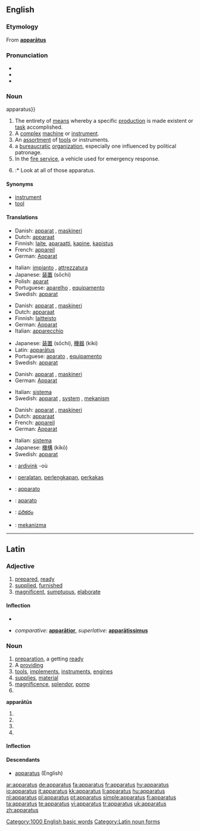==English==

===Etymology===
From {{etyl|la}} '''[[#Latin|apparātus]]'''

===Pronunciation===
* {{IPA|/æ.pəˈɹæ.təs/, (rare) /æ.pəˈɹeɪ.təs/|/æpəɹɑːtəs/}}
* {{audio|en-us-apparatus.ogg|Audio (US)}}
* {{rhymes|eɪtəs}}

===Noun===
{{en-noun|pl=apparatuses|pl2=apparatus#English{{!}}apparatus}}

# The entirety of [[means]] whereby a specific [[production]] is made existent or [[task]] accomplished.
# A [[complex]] [[machine]] or [[instrument]].
# An [[assortment]] of [[tool]]s or instruments.
# a [[bureaucratic]] [[organization]], especially one influenced by political patronage.
# In the [[fire service]], a vehicle used for emergency response.
# {{plural of|[[apparatus]]}}
#:* Look at all of those apparatus.

====Synonyms====
* [[instrument]]
* [[tool]]

====Translations====
{{trans-top|a complex machine or instrument}}
* Danish: [[apparat]] {{n}}, [[maskineri]] {{n}}
* Dutch: [[apparaat]]
* Finnish: [[laite]], [[aparaatti]], [[kapine]], [[kapistus]]
* French: [[appareil]] {{m}}
* German: [[Apparat]] {{m}}
{{trans-mid}}
* Italian: [[impianto]] {{m}}, [[attrezzatura]] {{f}}
* Japanese: [[装置]] (sōchi)
* Polish: [[aparat]] {{m}}
* Portuguese: [[aparelho]] {{m}}, [[equipamento]] {{m}}
* Swedish: [[apparat]] {{c}}
{{trans-bottom}}

{{trans-top|an assortment of tools or instruments}}
* Danish: [[apparat]] {{n}}, [[maskineri]] {{n}}
* Dutch: [[apparaat]]
* Finnish: [[laitteisto]] {{p}}
* German: [[Apparat]] {{m}}
* Italian: [[apparecchio]] {{m}}
{{trans-mid}}
* Japanese: [[装置]] (sōchi), [[機器]] (kiki)
* Latin: [[#Latin|apparātus]] {{m}}
* Portuguese: [[aparato]] {{m}}, [[equipamento]] {{m}}
* Swedish: [[apparat]] {{c}}
{{trans-bottom}}

{{trans-top|a given system of procedures}}
* Danish: [[apparat]] {{n}}, [[maskineri]] {{n}}
* German: [[Apparat]] {{m}}
{{trans-mid}}
* Italian: [[sistema]] {{f}}
* Swedish: [[apparat]] {{c}}, [[system]] {{n}}, [[mekanism]] {{c}}
{{trans-bottom}}

{{trans-top|a bureaucratic organization}}
* Danish: [[apparat]] {{n}}, [[maskineri]] {{n}}
* Dutch: [[apparaat]]
* French: [[appareil]] {{m}}
* German: [[Apparat]] {{m}}
{{trans-mid}}
* Italian: [[sistema]] {{f}}
* Japanese: [[機構]] (kikō)
* Swedish: [[apparat]] {{c}}
{{trans-bottom}}

{{trans-top|a vehicle used for emergency response}}
{{trans-mid}}
{{trans-bottom}}

{{checktrans-top}}
* {{ttbc|Breton}}: [[ardivink]] {{m}} -où
* {{ttbc|Indonesian}}: [[alat|peralatan]], [[lengkap|perlengkapan]], [[perkakas]]
* {{ttbc|Interlingua}}: [[apparato]]
{{checktrans-mid}}
* {{ttbc|Spanish}}: [[aparato]]
* {{ttbc|Telugu}}: [[పరికరం]]
* {{ttbc|Turkish}}: [[mekanizma]]
{{checktrans-bottom}}

[[Category:1000 English basic words]]

----

==Latin==

===Adjective===
{{la-adj-1&2|apparātus|apparata|apparāta|apparatum|apparātum}}

# [[prepared]], [[ready]]
# [[supplied]], [[furnished]]
# [[magnificent]], [[sumptuous]], [[elaborate]]

====Inflection====
* {{ladecl1&2}}
{{la-decl-1&2|apparat|apparāt}}

* ''comparative'': '''[[apparatior|apparātior]]''', ''superlative'': '''[[aparatissimus|apparātissimus]]'''

===Noun===
{{la-noun|apparātus|apparatus|apparātūs|m|fourth}}

# [[preparation]], a getting [[ready]]
# A [[providing]]
# [[tool]]s, [[implement]]s, [[instrument]]s, [[engine]]s
# [[supply|supplies]], [[material]]
# [[magnificence]], [[splendor]], [[pomp]]
# {{inflection of|apparatus|apparātus|voc|s|lang=la}}

'''apparātūs''' {{m}}
# {{inflection of|apparatus|apparātus|gen|s|lang=la}}
# {{inflection of|apparatus|apparātus|nom|p|lang=la}}
# {{inflection of|apparatus|apparātus|acc|p|lang=la}}
# {{inflection of|apparatus|apparātus|voc|p|lang=la}}

====Inflection====
{{ladecl4}}
{{la-decl-4th|apparat|apparāt}}

====Descendants====
* [[#English|apparatus]] (English)

[[Category:Latin noun forms]]

[[ar:apparatus]]
[[de:apparatus]]
[[fa:apparatus]]
[[fr:apparatus]]
[[hy:apparatus]]
[[io:apparatus]]
[[it:apparatus]]
[[kk:apparatus]]
[[li:apparatus]]
[[hu:apparatus]]
[[nl:apparatus]]
[[pl:apparatus]]
[[pt:apparatus]]
[[simple:apparatus]]
[[fi:apparatus]]
[[ta:apparatus]]
[[te:apparatus]]
[[vi:apparatus]]
[[tr:apparatus]]
[[uk:apparatus]]
[[zh:apparatus]]